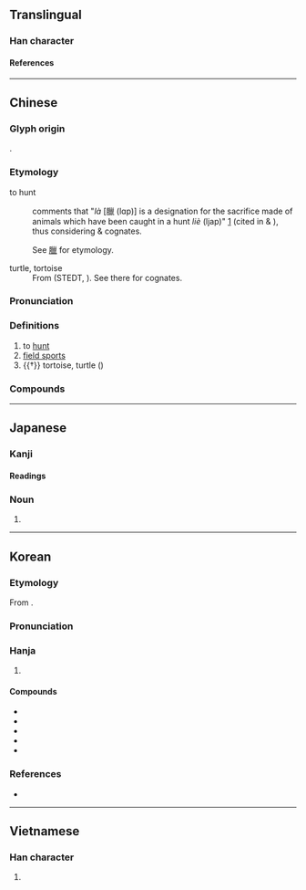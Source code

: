 {{also|猎|猟}}
{{character info}}
==Translingual==
{{Han simplified forms|獵|猟|猎}}

===Han character===
{{Han char|rn=94|rad=犬|as=15|sn=18|four=42216|canj=KHVVV|ids=⿰犭巤}}

====References====
{{Han ref|kx=0720.270|dkj=20768|dj=1132.130|hdz=21376.070|uh=7375}}

----

==Chinese==
{{zh-forms|s=猎}}

===Glyph origin===
{{Han etym}}
{{Han compound|犭|巤|c1=s|c2=p|ls=psc}}.

===Etymology===
;to hunt
:{{w|Zheng Xuan}} comments that "''là'' [臘 (lɑp)] is a designation for the sacrifice made of animals which have been caught in a hunt ''liè'' (ljap)" [https://ctext.org/wiki.pl?if=gb&chapter=747103] (cited in {{zh-ref|Bodde, 1975}} & {{zh-ref|Schuessler, 2007}}), thus considering {{och-l|臘}} & {{och-l|獵}} cognates.
:See [[臘]] for etymology.

;turtle, tortoise
:From {{inh|zh|sit-pro|*k-lip||turtle, tortoise}} (STEDT, {{zh-ref|Schuessler, 2007}}). See there for cognates.

===Pronunciation===
{{zh-pron
|m=liè
|c=lip6
|h=pfs=lia̍p;gd=liab6
|mn=la̍h/lia̍p
|mn_note=la̍h - vernacular; lia̍p - literary
|mn-t=lah8
|w=5laq
|mc=y
|oc=y
|ma=y
|cat=v,n
}}

===Definitions===
{{zh-hanzi}}

# to [[hunt]]
# [[field sports]]
# {{†}} tortoise, turtle ({{w|Zhouli}})

===Compounds===
{{zh-der|打獵|獵取|佃獵|出獵|射獵|伏獵|圍獵|採獵|校獵|獵豔|漁獵|獵師|獵人|會獵|獵場|獵狗|獵刀|獵食|獵奇|田獵|狩獵|狩獵法|獵槍|灞陵夜獵|獵具|游獵|獵犬|獵戶|獵殺|捕捉畋獵|獵裝|獵鳥|獵較|獵獵|獵物|獵涉|獵手|獵戶座|獵豹|涉獵|獵戶星座|放獵|盜獵|畋獵|打獵鼓|獵犬座|獵圍|漁獵時代|獵鷹|漁經獵史|捷獵|行獵|觀獵|野獵|羽獵|訪獵|遊獵|見獵心喜}}

----

==Japanese==
{{ja-kanji forms|猟|獵}}

===Kanji===
{{ja-kanji|grade=uc|rs=犬15|shin=猟}}

====Readings====
{{ja-readings
|goon=りょう<れふ
|kanon=りょう<れふ
|kun=かり-, か-る
}}

{{ja-kanjitab|りょう|yomi=o}}

===Noun===
{{ja-noun|shin=猟|りょう|hhira=れふ}}

# {{alternative spelling of|ja|猟}}

----

==Korean==

===Etymology===
From {{der|ko|ltc|sort=렵|-}} {{ltc-l|獵|id=1}}.
{{hanja-ety
|dk={{hanja-dongguk|렵〮|lyép}}
|m={{hanja-hunmong|렵〮|lyép|人類#중02B}}
|mh=산ᄒᆡᇰ[[ᄒᆞ다|ᄒᆞᆯ]]<ref>{{lang|ko|山行}}—; see Modern Korean {{ko-l|사냥}} for more details.</ref> 렵〮
|ref=<references/>
}}
===Pronunciation===
{{ko-hanja-pron|렵|엽}}

===Hanja===
{{ko-hanja-search}}
{{ko-hanja|사냥|렵||엽}}

# {{hanja form of|[[렵]]/[[엽]]|to [[hunt]]}}

====Compounds====
{{der-top|Compounds}}
* {{ko-l|밀렵|密獵}}
* {{ko-l|수렵|狩獵}}
* {{ko-l|엽기|獵奇}}
* {{ko-l|엽총|獵銃}}
* {{ko-l|천렵|川獵}}
{{der-bottom}}

===References===
* {{R:hanjadoc|7254}}

----

==Vietnamese==

===Han character===
{{vi-readings|rs=犬15|reading=liệp}}

# {{rfdef|vi|sort=犬15}}